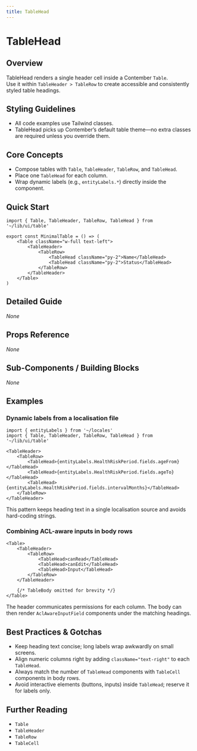 ```yaml
---
title: TableHead
---
```


<!-- Edited by human: false -->
<!-- Examples count: 15 -->
<!-- Source examples: 0 -->
<!-- Playground examples: 5 -->
<!-- External examples: 10 -->
<!-- Import examples: 7 -->

# TableHead

## Overview
TableHead renders a single header cell inside a Contember `Table`.  
Use it within `TableHeader > TableRow` to create accessible and consistently styled table headings.

## Styling Guidelines
* All code examples use Tailwind classes.  
* TableHead picks up Contember’s default table theme—no extra classes are required unless you override them.

## Core Concepts
* Compose tables with `Table`, `TableHeader`, `TableRow`, and `TableHead`.
* Place one `TableHead` for each column.
* Wrap dynamic labels (e.g., `entityLabels.*`) directly inside the component.

## Quick Start
```tsx
import { Table, TableHeader, TableRow, TableHead } from '~/lib/ui/table'

export const MinimalTable = () => (
	<Table className="w-full text-left">
		<TableHeader>
			<TableRow>
				<TableHead className="py-2">Name</TableHead>
				<TableHead className="py-2">Status</TableHead>
			</TableRow>
		</TableHeader>
	</Table>
)
```

## Detailed Guide
_None_

## Props Reference
_None_

## Sub-Components / Building Blocks
_None_

## Examples

### Dynamic labels from a localisation file
```tsx
import { entityLabels } from '~/locales'
import { Table, TableHeader, TableRow, TableHead } from '~/lib/ui/table'

<TableHeader>
	<TableRow>
		<TableHead>{entityLabels.HealthRiskPeriod.fields.ageFrom}</TableHead>
		<TableHead>{entityLabels.HealthRiskPeriod.fields.ageTo}</TableHead>
		<TableHead>{entityLabels.HealthRiskPeriod.fields.intervalMonths}</TableHead>
	</TableRow>
</TableHeader>
```
This pattern keeps heading text in a single localisation source and avoids hard-coding strings.

### Combining ACL-aware inputs in body rows
```tsx
<Table>
	<TableHeader>
		<TableRow>
			<TableHead>canRead</TableHead>
			<TableHead>canEdit</TableHead>
			<TableHead>Input</TableHead>
		</TableRow>
	</TableHeader>

	{/* TableBody omitted for brevity */}
</Table>
```
The header communicates permissions for each column. The body can then render `AclAwareInputField` components under the matching headings.

## Best Practices & Gotchas
* Keep heading text concise; long labels wrap awkwardly on small screens.
* Align numeric columns right by adding `className="text-right"` to each `TableHead`.
* Always match the number of `TableHead` components with `TableCell` components in body rows.
* Avoid interactive elements (buttons, inputs) inside `TableHead`; reserve it for labels only.

## Further Reading
* `Table`
* `TableHeader`
* `TableRow`
* `TableCell`

<!-- End of Generated Documentation -->